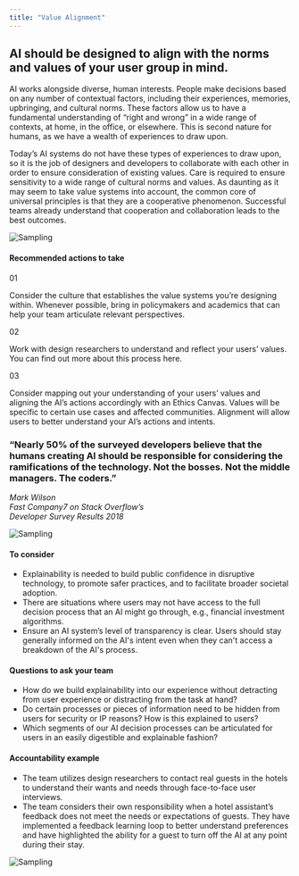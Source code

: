 ```yaml
---
title: "Value Alignment"
---
```



<Row className="opener">
<Column colMd={6} colLg={8}>

## AI should be designed to align with the norms and values of your user group in mind.
AI works alongside diverse, human interests. People make decisions based on any number of contextual factors, including their experiences, memories, upbringing, and cultural norms. These factors allow us to have a fundamental understanding of “right and wrong” in a wide range of contexts, at home, in the office, or elsewhere. This is second nature for humans, as we have a wealth of experiences to draw upon.

Today’s AI systems do not have these types of experiences to draw upon, so it is the job of designers and developers to collaborate with each other in order to ensure consideration of existing values. Care is required to ensure sensitivity to a wide range of cultural norms and values. As daunting as it may seem to take value systems into account, the common core of universal principles is that they are a cooperative phenomenon. Successful teams already understand that cooperation and collaboration leads to the best outcomes.

</Column>

<Column colMd={2} colLg={4}>

![Sampling](../../images/ethics/accountability/Image_1.png)

</Column>
</Row>

<Row className="hr recommended">
<Column colSm={4}>

#### Recommended actions to take

</Column>
<Column colMd={4} colLg={4}>

01

Consider the culture that establishes the value systems you’re designing within. Whenever possible, bring in policymakers and academics that can help your team articulate relevant perspectives.

</Column>
<Column colMd={4} colLg={4}>

02

Work with design researchers to understand and reflect your users’ values. You can find out more about this process here.

</Column>
<Column colMd={4} colLg={4}>

03

Consider mapping out your understanding of your users’ values and aligning the AI’s actions accordingly with an Ethics Canvas. Values will be specific to certain use cases and affected communities. Alignment will allow users to better understand your AI’s actions and intents.

</Column>
</Row>



<Row className="hr quote">
<Column colMd={6} colLg={8}>

### “Nearly 50% of the surveyed developers believe that the humans creating AI should be responsible for considering the ramifications of the technology. Not the bosses. Not the middle managers. The coders.”

_Mark Wilson<br/>Fast Company7 on Stack Overflow’s<br/>Developer Survey Results 2018_

</Column>
<Column colMd={2} colLg={4}>

![Sampling](../../images/ethics/accountability/Image_2.png)

</Column>
</Row>



<Row className="hr consider">
<Column colMd={6} colLg={8}>

#### To consider

 - Explainability is needed to build public confidence in disruptive technology, to promote safer practices, and to facilitate broader societal adoption.
 - There are situations where users may not have access to the full decision process that an AI might go through, e.g., financial investment algorithms.
 - Ensure an AI system’s level of transparency is clear. Users should stay generally informed on the AI's intent even when they can't access a breakdown of the AI's process.


</Column>
</Row>



<Row className="hr questions">
<Column colMd={6} colLg={8}>

#### Questions to ask your team

 - How do we build explainability into our experience without detracting from user experience or distracting from the task at hand?
 - Do certain processes or pieces of information need to be hidden from users for security or IP reasons? How is this explained to users?
 - Which segments of our AI decision processes can be articulated for users in an easily digestible and explainable fashion?


</Column>
</Row>



<Row className="hr example">
<Column colMd={6} colLg={8}>

#### Accountability example

 - The team utilizes design researchers to contact real guests in the hotels to understand their wants and needs through face-to-face user interviews.
 - The team considers their own responsibility when a hotel assistant’s feedback does not meet the needs or expectations of guests. They have implemented a feedback learning loop to better understand preferences and have highlighted the ability for a guest to turn off the AI at any point during their stay.


</Column>
</Row>

![Sampling](../../images/ethics/accountability/Image_3.png)
